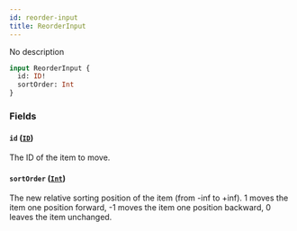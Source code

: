 ```yaml
---
id: reorder-input
title: ReorderInput
---
```


No description

```graphql
input ReorderInput {
  id: ID!
  sortOrder: Int
}
```

### Fields

#### `id` ([`ID`](../../../developer/api-reference/scalars/id))

The ID of the item to move.

#### `sortOrder` ([`Int`](../../../developer/api-reference/scalars/int))

The new relative sorting position of the item (from -inf to +inf). 1 moves the item one position forward, -1 moves the item one position backward, 0 leaves the item unchanged.
